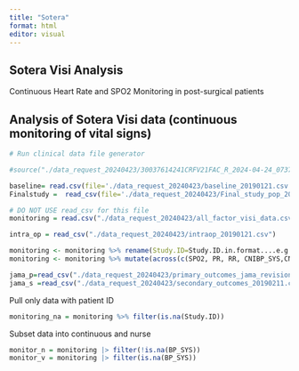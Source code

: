 ```yaml
---
title: "Sotera"
format: html
editor: visual
---
```


## Sotera Visi Analysis

Continuous Heart Rate and SPO2 Monitoring in post-surgical patients

## Analysis of Sotera Visi data (continuous monitoring of vital signs)

```r
# Run clinical data file generator

#source("./data_request_20240423/30037614241CRFV21FAC_R_2024-04-24_0737.r")

baseline= read.csv(file='./data_request_20240423/baseline_20190121.csv')
Finalstudy =  read_csv(file='./data_request_20240423/Final_study_pop_20190107.csv')

# DO NOT USE read_csv for this file
monitoring = read.csv("./data_request_20240423/all_factor_visi_data.csv")

intra_op = read_csv("./data_request_20240423/intraop_20190121.csv")
```

```r
monitoring <- monitoring %>% rename(Study.ID=Study.ID.in.format....e.g..ppp.ss.nnnn.)
monitoring <- monitoring %>% mutate(across(c(SPO2, PR, RR, CNIBP_SYS,CNIBP_DIA, CNIBP_MAP, BP_SYS, BP_MAP, BP_DIA, HR), as.double))
```

```r
jama_p=read_csv("./data_request_20240423/primary_outcomes_jama_revision.csv")
jama_s =read_csv("./data_request_20240423/secondary_outcomes_20190211.csv")
```

Pull only data with patient ID

```r
monitoring_na = monitoring %>% filter(is.na(Study.ID))
```

Subset data into continuous and nurse

```r
monitor_n = monitoring |> filter(!is.na(BP_SYS)) 
monitor_v = monitoring |> filter(is.na(BP_SYS)) 
```
